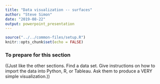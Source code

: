 ```yaml
---
title: "Data visualization -- surfaces"
author: "Steve Simon"
date: "2019-08-22"
output: powerpoint_presentation
---
```


```r
source("../../common-files/setup.R")
knitr::opts_chunk$set(echo = FALSE)
```

### To prepare for this section

((Just like the other sections. Find a data set. Give instructions on how to import the data into Python, R, or Tableau. Ask them to produce a VERY simple visualization.))

